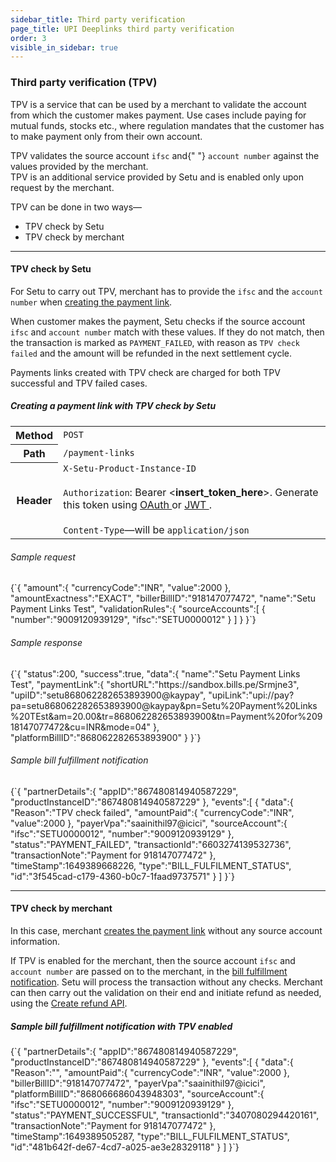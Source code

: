 ```yaml
---
sidebar_title: Third party verification
page_title: UPI Deeplinks third party verification
order: 3
visible_in_sidebar: true
---
```


### Third party verification (TPV)

TPV is a service that can be used by a merchant to validate the account from which the customer makes payment. Use cases include paying for mutual funds, stocks etc., where regulation mandates that the customer has to make payment only from their own account.

<Callout type="tip">
    TPV validates the source account <code>ifsc</code> and{" "}
    <code>account number</code> against the values provided by the merchant.
</Callout>

<br />

<Callout type="highlight">
    TPV is an additional service provided by Setu and is enabled only upon
    request by the merchant.
</Callout>

<br />

TPV can be done in two ways—

-   TPV check by Setu
-   TPV check by merchant

<hr class="tertiary" />

#### TPV check by Setu

For Setu to carry out TPV, merchant has to provide the `ifsc` and the `account number` when <a href="/payments/upi-deeplinks/quickstart#guide-to-using-all-apis" target="_blank">creating the payment link</a>.

When customer makes the payment, Setu checks if the source account `ifsc` and `account number` match with these values. If they do not match, then the transaction is marked as `PAYMENT_FAILED`, with reason as `TPV check failed` and the amount will be refunded in the next settlement cycle.

<Callout type="warning">
    Payments links created with TPV check are charged for both TPV successful
    and TPV failed cases.
</Callout>

<br />

##### Creating a payment link with TPV check by Setu

<table>
    <tbody>
        <tr>
            <th>Method</th>
            <td>
                <code>POST </code>
            </td>
        </tr>
        <tr>
            <th>Path</th>
            <td>
                <code>/payment-links</code>
            </td>
        </tr>
        <tr>
            <th>Header</th>
            <td>
                <code>X-Setu-Product-Instance-ID</code>
                <br />
                <br />
                <code>Authorization</code>: Bearer &lt;<b>insert_token_here</b>&gt;.
                Generate this token using <a
                    href="/payments/upi-deeplinks/resources/oauth"
                    target="_blank"
                >
                    OAuth
                </a> or <a
                    href="/payments/upi-deeplinks/resources/jwt"
                    target="_blank"
                >
                    JWT
                </a>.<br />
                <br />
                <code>Content-Type</code>—will be <code>application/json</code>
            </td>
        </tr>
    </tbody>
</table>

###### Sample request

<CodeBlockWithCopy language="json">
    {`{
   "amount":{
      "currencyCode":"INR",
      "value":2000
   },
   "amountExactness":"EXACT",
   "billerBillID":"918147077472",
   "name":"Setu Payment Links Test",
   "validationRules":{
      "sourceAccounts":[
         {
            "number":"9009120939129",
            "ifsc":"SETU0000012"
         }
      ]
   }
}`}
</CodeBlockWithCopy>

###### Sample response

<CodeBlockWithCopy language="json">
    {`{
   "status":200,
   "success":true,
   "data":{
      "name":"Setu Payment Links Test",
      "paymentLink":{
         "shortURL":"https://sandbox.bills.pe/Srmjne3",
         "upiID":"setu868062282653893900@kaypay",
         "upiLink":"upi://pay?pa=setu868062282653893900@kaypay&pn=Setu%20Payment%20Links%20TEst&am=20.00&tr=868062282653893900&tn=Payment%20for%20918147077472&cu=INR&mode=04"
      },
      "platformBillID":"868062282653893900"
   }
}`}
</CodeBlockWithCopy>

###### Sample bill fulfillment notification

<CodeBlockWithCopy language="json">
    {`{
   "partnerDetails":{
      "appID":"867480814940587229",
      "productInstanceID":"867480814940587229"
   },
   "events":[
      {
         "data":{
            "Reason":"TPV check failed",
            "amountPaid":{
               "currencyCode":"INR",
               "value":2000
            },
            "payerVpa":"saainithil97@icici",
            "sourceAccount":{
               "ifsc":"SETU0000012",
               "number":"9009120939129"
            },
            "status":"PAYMENT_FAILED",
            "transactionId":"6603274139532736",
            "transactionNote":"Payment for 918147077472"
         },
         "timeStamp":1649389668226,
         "type":"BILL_FULFILMENT_STATUS",
         "id":"3f545cad-c179-4360-b0c7-1faad9737571"
      }
   ]
}`}
</CodeBlockWithCopy>

<hr class="tertiary" />

#### TPV check by merchant

In this case, merchant <a href="/payments/upi-deeplinks/quickstart#guide-to-using-all-apis" target="_blank">creates the payment link</a> without any source account information.

If TPV is enabled for the merchant, then the source account `ifsc` and `account number` are passed on to the merchant, in the <a href="/payments/upi-deeplinks/notifications#payment-successful-notification" target="_blank">bill fulfillment notification</a>. Setu will process the transaction without any checks. Merchant can then carry out the validation on their end and initiate refund as needed, using the <a href="/payments/upi-deeplinks/refunds#create-refund-api">Create refund API</a>.

##### Sample bill fulfillment notification with TPV enabled

<CodeBlockWithCopy language="json">
    {`{
   "partnerDetails":{
      "appID":"867480814940587229",
      "productInstanceID":"867480814940587229"
   },
   "events":[
      {
         "data":{
            "Reason":"",
            "amountPaid":{
               "currencyCode":"INR",
               "value":2000
            },
            "billerBillID":"918147077472",
            "payerVpa":"saainithil97@icici",
            "platformBillID":"868066686043948303",
            "sourceAccount":{
               "ifsc":"SETU0000012",
               "number":"9009120939129"
            },
            "status":"PAYMENT_SUCCESSFUL",
            "transactionId":"3407080294420161",
            "transactionNote":"Payment for 918147077472"
         },
         "timeStamp":1649389505287,
         "type":"BILL_FULFILMENT_STATUS",
         "id":"481b642f-de67-4cd7-a025-ae3e28329118"
      }
   ]
}`}
</CodeBlockWithCopy>

<WasPageHelpful />
